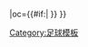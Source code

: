 {{fb team |t=-{zh-hans:希伯尼安;zh-hk:喜百年}- |tan=希伯尼安足球俱乐部 |tc=SCO |abb={{#if:{{{abb|}}}|HIB{{0}}}} |oc={{#if:{{{oc|}}}|{{{oc}}} }} }}<!--
--><noinclude>[[Category:足球模板]]</noinclude>
